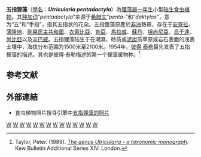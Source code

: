 {{noteTA
|G1=Carnivorous Plant
}}
{{Speciesbox 
| taxon = Utricularia pentadactyla
| authority = [[P._Taylor|P. Taylor]]
}}
'''五指狸藻'''（[[學名|學名]]：'''''Utricularia pentadactyla'''''）為[[狸藻屬|狸藻屬]][[一年生植物|一年生]]小型[[陆生植物|陆生]][[食虫植物|食虫植物]]。其[[种加词|种加词]]“''pentadactyla''”来源于[[希腊文|希腊文]]“''penta-''”和“''daktylos''”，意为“五”和“手指”，指其五指状的花朵。五指狸藻原產於[[非洲|非洲]]熱帶，存在于[[安哥拉|安哥拉]]、[[蒲隆地|蒲隆地]]、[[剛果民主共和國|剛果民主共和國]]、[[衣索比亞|衣索比亞]]、[[肯亞|肯亞]]、[[馬拉威|馬拉威]]、[[蘇丹共和國|蘇丹]]、[[坦尚尼亞|坦尚尼亞]]、[[烏干達|烏干達]]、[[尚比亞|尚比亞]]以及[[辛巴威|辛巴威]]。五指狸藻陆生于在潮濕、砂质或[[泥炭|泥炭]]质草原或岩石表面的浅表土壤中，海拔分布范围为1500米至2100米。1954年，[[彼得·泰勒_(植物學家)|彼得·泰勒]]最先发表了五指狸藻的描述。其也是彼得·泰勒描述的第一个狸藻属物种。<ref name="Taylor 1989">Taylor, Peter. (1989). ''[[狸藻属——分类学专著|The genus Utricularia - a taxonomic monograph]]''. Kew Bulletin Additional Series XIV: London.</ref>

== 参考文献 ==
{{Reflist}}

== 外部連結 ==
{{refbegin|2}}
* 食虫植物照片搜寻引擎中[http://www.cpphotofinder.com/utricularia-pentadactyla-268.html 五指狸藻的照片]{{Wayback|url=http://www.cpphotofinder.com/utricularia-pentadactyla-268.html |date=20190413193140 }}
{{commons-inline|Utricularia pentadactyla|五指狸藻}}
{{wikispecies-inline|Utricularia pentadactyla|五指狸藻}}
{{refend}}

{{Utricularia}}
{{Taxonbar|from=Q7903128}}

[[Category:非洲食虫植物|W]]
[[Category:安哥拉植物|W]]
[[Category:布隆迪植物|W]]
[[Category:刚果民主共和国植物|W]]
[[Category:埃塞俄比亚植物|W]]
[[Category:肯尼亚植物|W]]
[[Category:马拉维植物|W]]
[[Category:苏丹植物|W]]
[[Category:坦桑尼亚植物|W]]
[[Category:乌干达植物|W]]
[[Category:赞比亚植物|W]]
[[Category:津巴布韦植物|W]]
[[Category:狸藻屬|W]]
[[Category:瓮盘狸藻组|W]]


{{狸藻属小作品}}